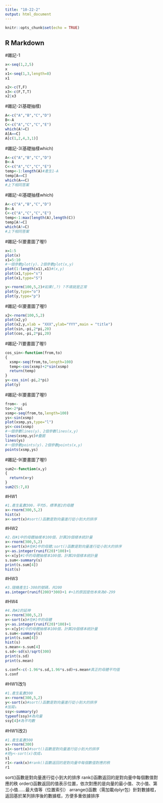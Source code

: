 ```yaml
---
title: "10-22-2"
output: html_document
---
```


```r
knitr::opts_chunk$set(echo = TRUE)
```

## R Markdown
#雜記-1
```r
x<-seq(1,2,5)
x
x1<-seq(1,3,length=8)
x1

x2<-c(T,F)
x3<-c(F,T,T)
x2|x3
```
#雜記-2(基礎抽樣)
```r
A<-c("A","B","C","D")
B<-A
C<-c("A","C","C","E")
which(A!=C)
A[A==C]
A[c(1,2,4,3,1)]
```
#雜記-3(基礎抽樣which)
```r
A<-c("A","B","C","D")
B<-A
C<-c("A","C","C","E")
temp<-1:length(A)#產生1-A
temp[A==C]
which(A==C)
#上下相同答案
```
#雜記-4(基礎抽樣which)
```r
A<-c("A","B","C","D")
B<-A
C<-c("A","C","C","E")
temp<-1:max(length(A),length(C))
temp[A!=C]
which(A!=C)
#上下相同答案
```
#雜記-5(要畫圖了喔!)
```r
x=1:5
plot(x)
x1=5:10
#一個參數plot(y)、2個參數plot(x,y)
plot(1:length(x1),x1)#(x,y)
plot(x1,type="s")
plot(x1,type="S")

y<-rnorm(100,5,2)#如果(,?) ?不填就是正常
plot(y,type="o")
plot(y,type="p")
```
#雜記-6(要畫圖了喔!)
```r
x2<-rnorm(100,5,2)
plot(x2,y)
plot(x2,y,xlab = "XXX",ylab="YYY",main = "title")
plot(sin,-pi,2*pi,20)
plot(cos,-pi,2*pi,20)
```
#雜記-7(要畫圖了喔!)
```r
cos_sin<-function(from,to)
{
  xsmp<-seq(from,to,length=100)
  temp<-cos(xsmp)+2*sin(xsmp)
  return(temp)
}
y<-cos_sin(-pi,2*pi)
plot(y)
```
#雜記-8(要畫圖了喔!)
```r
from<- -pi
to<-2*pi
xsmp<-seq(from,to,length=100)
ys<-sin(xsmp)
plot(xsmp,ys,type="l")
yc<-cos(xsmp)
#一個參數lines(y)、2個參數lines(x,y)
lines(xsmp,yc)#疊圖
lines(ys)
#一個參數points(y)、2個參數points(x,y)
points(xsmp,ys)
```
#雜記-9(要畫圖了喔!)
```r
sum2<-function(x,y)
{
  return(x+y)
}
sum2(5:7,8)
```

#HW1
```r
#1.產生亂數300，平均5，標準差2的母體
x<-rnorm(300,5,2)
hist(x)
x<-sort(x)#sort()函數是對向量進行從小到大的排序
```

#HW2
```r
#2.在#1中的母體抽樣本100個，計算20個樣本統計量
x<-rnorm(300,5,2)
x<-sort(x)#在#1中的母體;sort()函數是對向量進行從小到大的排序
y<-as.integer(runif(20)*100)+1
s<-x[y]#1中的母體抽樣本100個，計算20個樣本統計量
s.sum<-summary(s)
print(s.sum[4])
hist(s)
```

#HW3
```r
#3.隨機產生1-300的號碼，共200
as.integer(runif(200)*300)+1 #+1的原因是他本來為0-299
```

#HW4
```r
#4.為#2的延伸
x<-rnorm(300,5,2)
x<-sort(x)#在#1中的母體
y<-as.integer(runif(20)*100)+1
s<-x[y]#1中的母體抽樣本100個，計算20個樣本統計量
s.sum<-summary(s)
print(s.sum[4])
hist(s)
s.mean<-s.sum[4]
s.sd<-sd(s)/sqrt(300)
print(s.sd)
print(s.mean)

s.conf<-c(-1.96*s.sd,1.96*s.sd)+s.mean#真正的母體平均值
s.conf
```

#HW1(改1)
```r
#1.產生亂數300
x<-rnorm(300,5,2)
y<-sort(x)#sort()函數是對向量進行從小到大的排序
#加寫↓
ssy<-summary(y)
typeof(ssy)#為向量
ssy[4]#為平均數
```

#HW1(改2)
```r
#1.產生亂數300
x<-rnorm(300)
s1<-sort(x)#sort()函數是對向量進行從小到大的排序
#把y<-sort(x)改成↓
s1
r1<-rank(x)#rank()函數返回的是對向量中每個數值對應的秩
r1
```

sort()函數是對向量進行從小到大的排序
rank()函數返回的是對向量中每個數值對應的秩
order()函數返回的值表示位置，依次對應的是向量的最小值、次小值、第三小值……最大值等（位置索引）
arrange()函數（需加載dplyr包）針對數據框，返回基於某列排序後的數據框，方便多重依據排序
